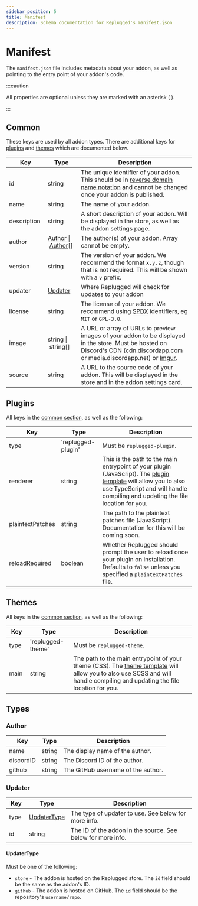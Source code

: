 ```yaml
---
sidebar_position: 5
title: Manifest
description: Schema documentation for Replugged's manifest.json
---
```



# Manifest

The `manifest.json` file includes metadata about your addon, as well as pointing to the entry point
of your addon's code.

:::caution

All properties are optional unless they are marked with an asterisk ( <Required /> ).

:::

## Common

These keys are used by all addon types. There are additional keys for [plugins](#plugins) and
[themes](#themes) which are documented below.

| Key                           | Type                                    | Description                                                                                                                                                                                           |
| ----------------------------- | --------------------------------------- | ----------------------------------------------------------------------------------------------------------------------------------------------------------------------------------------------------- |
| id&nbsp;<Required />          | string                                  | The unique identifier of your addon. This should be in [reverse domain name notation](https://en.wikipedia.org/wiki/Reverse_domain_name_notation) and cannot be changed once your addon is published. |
| name&nbsp;<Required />        | string                                  | The name of your addon.                                                                                                                                                                               |
| description&nbsp;<Required /> | string                                  | A short description of your addon. Will be displayed in the store, as well as the addon settings page.                                                                                                |
| author&nbsp;<Required />      | [Author](#author)&nbsp;\|&nbsp;[Author](#author)[] | The author(s) of your addon. Array cannot be empty.                                                                                                                                                   |
| version&nbsp;<Required />     | string                                  | The version of your addon. We recommend the format `x.y.z`, though that is not required. This will be shown with a `v` prefix.                                                                        |
| updater                       | [Updater](#updater)                     | Where Replugged will check for updates to your addon                                                                                                                                                  |
| license&nbsp;<Required />     | string                                  | The license of your addon. We recommend using [SPDX](https://spdx.org/licenses/) identifiers, eg `MIT` or `GPL-3.0`.                                                                                  |
| image                         | string&nbsp;\|&nbsp;string[]            | A URL or array of URLs to preview images of your addon to be displayed in the store. Must be hosted on Discord's CDN (cdn.discordapp.com or media.discordapp.net) or [Imgur](https://imgur.com/).     |
| source                        | string                                  | A URL to the source code of your addon. This will be displayed in the store and in the addon settings card.                                                                                           |

## Plugins

All keys in the [common section](#common), as well as the following:

| Key                    | Type               | Description                                                                                                                                                                                                                                          |
| ---------------------- | ------------------ | ---------------------------------------------------------------------------------------------------------------------------------------------------------------------------------------------------------------------------------------------------- |
| type&nbsp;<Required /> | 'replugged-plugin' | Must be `replugged-plugin`.                                                                                                                                                                                                                          |
| renderer               | string             | This is the path to the main entrypoint of your plugin (JavaScript). The [plugin template](https://github.com/replugged-org/plugin-template) will allow you to also use TypeScript and will handle compiling and updating the file location for you. |
| plaintextPatches       | string             | The path to the plaintext patches file (JavaScript). Documentation for this will be coming soon.                                                                                                                                                     |
| reloadRequired         | boolean            | Whether Replugged should prompt the user to reload once your plugin on installation. Defaults to `false` unless you specified a `plaintextPatches` file.                                                                                             |

## Themes

All keys in the [common section](#common), as well as the following:

| Key                    | Type              | Description                                                                                                                                                                                                                  |
| ---------------------- | ----------------- | ---------------------------------------------------------------------------------------------------------------------------------------------------------------------------------------------------------------------------- |
| type&nbsp;<Required /> | 'replugged-theme' | Must be `replugged-theme`.                                                                                                                                                                                                   |
| main&nbsp;<Required /> | string            | The path to the main entrypoint of your theme (CSS). The [theme template](https://github.com/replugged-org/theme-template) will allow you to also use SCSS and will handle compiling and updating the file location for you. |

## Types

### Author

| Key                    | Type   | Description                        |
| ---------------------- | ------ | ---------------------------------- |
| name&nbsp;<Required /> | string | The display name of the author.    |
| discordID              | string | The Discord ID of the author.      |
| github                 | string | The GitHub username of the author. |

### Updater

| Key                    | Type                        | Description                                                 |
| ---------------------- | --------------------------- | ----------------------------------------------------------- |
| type&nbsp;<Required /> | [UpdaterType](#updatertype) | The type of updater to use. See below for more info.        |
| id&nbsp;<Required />   | string                      | The ID of the addon in the source. See below for more info. |

#### UpdaterType

Must be one of the following:

- `store` - The addon is hosted on the Replugged store. The `id` field should be the same as the
  addon's ID.
- `github` - The addon is hosted on GitHub. The `id` field should be the repository's
  `username/repo`.
